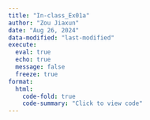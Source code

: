 ```yaml
---
title: "In-class_Ex01a"
author: "Zou Jiaxun"
date: "Aug 26, 2024"
data-modified: "last-modified"
execute: 
  eval: true
  echo: true
  message: false
  freeze: true
format:
  html:
    code-fold: true
    code-summary: "Click to view code"
---
```

